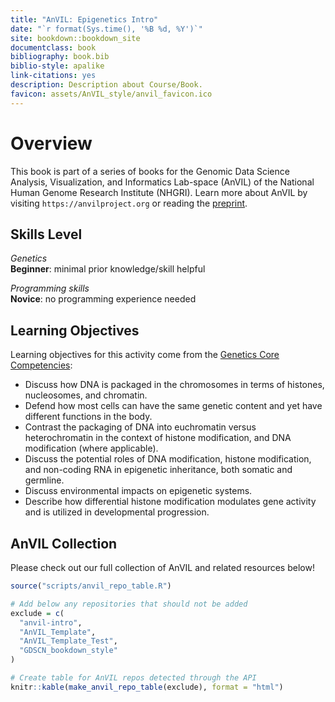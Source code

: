 ```yaml
---
title: "AnVIL: Epigenetics Intro"
date: "`r format(Sys.time(), '%B %d, %Y')`"
site: bookdown::bookdown_site
documentclass: book
bibliography: book.bib
biblio-style: apalike
link-citations: yes
description: Description about Course/Book.
favicon: assets/AnVIL_style/anvil_favicon.ico
---
```



# Overview {-}

This book is part of a series of books for the Genomic Data Science Analysis, Visualization, and Informatics Lab-space (AnVIL) of the National Human Genome Research Institute (NHGRI). Learn more about AnVIL by visiting `https://anvilproject.org` or reading the [preprint](https://www.biorxiv.org/content/10.1101/2021.04.22.436044v1).

## Skills Level {-}

<div class = "notice">
_Genetics_  
**Beginner**: minimal prior knowledge/skill helpful
 
_Programming skills_  
**Novice**: no programming experience needed
</div>

## Learning Objectives {-}

Learning objectives for this activity come from the [Genetics Core Competencies](https://genetics-gsa.org/education/genetics-learning-framework/):

- Discuss how DNA is packaged in the chromosomes in terms of histones, nucleosomes, and chromatin.  
- Defend how most cells can have the same genetic content and yet have different functions in the body.  
- Contrast the packaging of DNA into euchromatin versus heterochromatin in the context of histone modification, and DNA modification (where applicable).  
- Discuss the potential roles of DNA modification, histone modification, and non-coding RNA in epigenetic inheritance, both somatic and germline.  
- Discuss environmental impacts on epigenetic systems.  
- Describe how differential histone modification modulates gene activity and is utilized in developmental progression.  

## AnVIL Collection {-}

Please check out our full collection of AnVIL and related resources below!

```r
source("scripts/anvil_repo_table.R")

# Add below any repositories that should not be added
exclude = c(
  "anvil-intro",
  "AnVIL_Template",
  "AnVIL_Template_Test",
  "GDSCN_bookdown_style"
)

# Create table for AnVIL repos detected through the API
knitr::kable(make_anvil_repo_table(exclude), format = "html")
```
